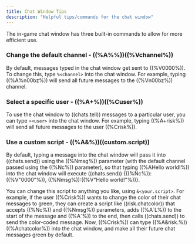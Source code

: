 ```yaml
---
title: Chat Window Tips
description: "Helpful tips/commands for the chat window"
---
```


The in-game chat window has three built-in commands to allow for more efficient use.

### Change the default channel - ((%A%%))((%Vchannel%))

By default, messages typed in the chat window get sent to ((%V0000%)). To change this, type `%<channel>` into the chat window. For example, typing ((%A%n00bz%)) will send all future messages to the ((%Vn00bz%)) channel.

### Select a specific user - ((%A+%))((%Cuser%))

To use the chat window to ((chats.tell)) messages to a particular user, you can type `+<user>` into the chat window. For example, typing ((%A+risk%)) will send all future messages to the user ((%Crisk%)).

### Use a custom script - ((%A&%))((custom.script))

By default, typing a message into the chat window will pass it into ((chats.send)) using the ((%Nmsg%)) parameter (with the default channel passed using the ((%Nc%)) parameter), so that typing ((%AHello world!%)) into the chat window will execute ((chats.send)) \{((%Nc%)):((%V"0000"%)), ((%Nmsg%)):((%V"Hello world!"%))\}.

You can change this script to anything you like, using `&<your.script>`. For example, if the user ((%Crisk%)) wants to change the color of their chat messages to green, they can create a script like ((risk.chatcolor)) that accepts ((%Nc%)) and ((%Nmsg%)) parameters, adds ((%A\`L%)) to the start of the message and ((%A\`%)) to the end, then calls ((chats.send)) to send the color-coded message. Now, ((%Crisk%)) can type ((%A&risk.%))((%Achatcolor%)) into the chat window, and make all their future chat messages green by default.
